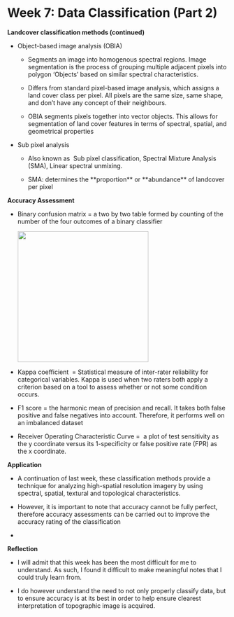 # Week 7: Data Classification (Part 2)

**Landcover classification methods (continued)**

-   Object-based image analysis (OBIA)

    -   Segments an image into homogenous spectral regions. Image segmentation is the process of grouping multiple adjacent pixels into polygon 'Objects' based on similar spectral characteristics.

    -   Differs from standard pixel-based image analysis, which assigns a land cover class per pixel. All pixels are the same size, same shape, and don't have any concept of their neighbours.

    -   OBIA segments pixels together into vector objects. This allows for segmentation of land cover features in terms of spectral, spatial, and geometrical properties

-   Sub pixel analysis

    -   Also known as  Sub pixel classification, Spectral Mixture Analysis (SMA), Linear spectral unmixing.

    -   SMA: determines the \*\*proportion\*\* or \*\*abundance\*\* of landcover per pixel

**Accuracy Assessment**

-   Binary confusion matrix = a two by two table formed by counting of the number of the four outcomes of a binary classifier

    ![](images/paste-4D8CE28C.png){width="299"}

-   Kappa coefficient  = Statistical measure of inter-rater reliability for categorical variables. Kappa is used when two raters both apply a criterion based on a tool to assess whether or not some condition occurs.

-   F1 score = the harmonic mean of precision and recall. It takes both false positive and false negatives into account. Therefore, it performs well on an imbalanced dataset

-   Receiver Operating Characteristic Curve =  a plot of test sensitivity as the y coordinate versus its 1-specificity or false positive rate (FPR) as the x coordinate.

**Application**

-   A continuation of last week, these classification methods provide a technique for analyzing high-spatial resolution imagery by using spectral, spatial, textural and topological characteristics.

-   However, it is important to note that accuracy cannot be fully perfect, therefore accuracy assessments can be carried out to improve the accuracy rating of the classification

-   

**Reflection**

-   I will admit that this week has been the most difficult for me to understand. As such, I found it difficult to make meaningful notes that I could truly learn from.

-   I do however understand the need to not only properly classify data, but to ensure accuracy is at its best in order to help ensure clearest interpretation of topographic image is acquired.
